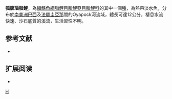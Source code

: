 {{Speciesbox 
| taxon = Bryconops cyrtogaster
| status = NE
| status_system = IUCN3.1
| authority =  [[Norman|Norman]], 1926
| synonyms = *''Creatochanes cyrtogaster''<br /><small>Norman, 1926</small>
}}
'''弧腹瑙脂鯉'''，為[[輻鰭魚綱|輻鰭魚綱]][[脂鯉目|脂鯉目]][[脂鯉亞目|脂鯉亞目]][[脂鯉科|脂鯉科]]的其中一個[[種|種]]，為熱帶淡水魚，分布於[[南美洲|南美洲]][[巴西|巴西]]及[[法屬圭亞那|法屬圭亞那]]間的Oyapock河流域，體長可達12公分，棲息水流快速、沙石底質的溪流，生活習性不明。

==参考文献==
{{refbegin}}
*{{FishBase_species|genus=Bryconops|species=cyrtogaster|year=2013|month=11}}
{{refend}}

== 扩展阅读 ==
{{refbegin}}
*{{wikispecies-inline|Bryconops cyrtogaster|弧腹瑙脂鯉}}
{{refend}}
{{Taxonbar|from=Q6417113}}

[[Category:瑙脂鯉屬|H]]


{{魚類小作品}}